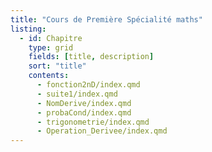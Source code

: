 ```yaml
---
title: "Cours de Première Spécialité maths"
listing:
  - id: Chapitre
    type: grid
    fields: [title, description]
    sort: "title"
    contents:
      - fonction2nD/index.qmd
      - suite1/index.qmd
      - NomDerive/index.qmd
      - probaCond/index.qmd
      - trigonometrie/index.qmd
      - Operation_Derivee/index.qmd
---
```




